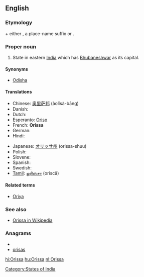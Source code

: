 {{also|orissa}}
==English==

===Etymology===
{{etyl|sa}} {{term|ओड्र|tr=oḍra||Oḍra|sc=Deva}} + either {{term|-त्र|tr=-tra|sc=Deva}}, a place-name suffix or {{term|देश|tr=deśa||country|sc=Deva}}.

===Proper noun===
{{infl|en|proper noun}}

# State in eastern [[India]] which has [[Bhubaneshwar]] as its capital.

====Synonyms====
* [[Odisha]]

====Translations====
{{trans-top|state in India}}
* Chinese: [[奥里萨邦]] (àolǐsà-bāng)
* Danish: {{t-|da|Orissa}}
* Dutch: {{t+|nl|Orissa}}
* Esperanto: [[Oriso]]
* French: '''Orissa''' '' ''
* German: {{t-|de|Orissa}}
* Hindi: {{t+|hi|उड़ीसा|tr=uṛīsā|xs=Hindi}}
{{trans-mid}}
* Japanese: [[オリッサ州]] (orissa-shuu)
* Polish: {{t-|pl|Orisa|f}}
* Slovene: {{t-|sl|Orisa}}
* Spanish: {{t-|es|Orissa}}
* Swedish: {{t-|sv|Orissa}}
* [[Tamil]]: [[ஒரிஸ்சா]] (oriscā)
{{trans-bottom}}

====Related terms====
* [[Oriya]]

===See also===
* [[w:Orissa|Orissa in Wikipedia]]

===Anagrams===
* {{alphagram|aiorss}}
* [[orisas#English|orisas]]


[[Category:States of India]]

[[hi:Orissa]]
[[hu:Orissa]]
[[nl:Orissa]]